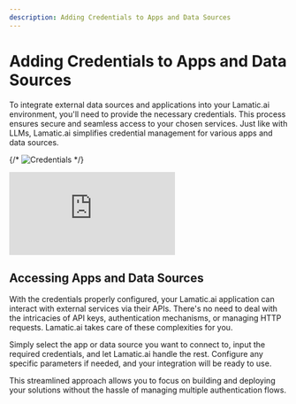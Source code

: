 ---
description: Adding Credentials to Apps and Data Sources
---


# Adding Credentials to Apps and Data Sources

To integrate external data sources and applications into your Lamatic.ai environment, you'll need to provide the necessary credentials. This process ensures secure and seamless access to your chosen services. Just like with LLMs, Lamatic.ai simplifies credential management for various apps and data sources.

{/* ![Credentials](/assets/data_apps_creds.gif) */}
<div style={{ position: 'relative', paddingBottom: 'calc(44.708333333333336% + 42px)', height: '0' }}>
  <iframe 
    src="https://app.supademo.com/embed/clwqi9mil0ithdmfhndx9liis" 
    title="Add Credentials" 
    allow="clipboard-write" 
    frameBorder="0" 
    webkitAllowFullScreen="true" 
    mozAllowFullScreen="true" 
    allowFullScreen 
    style={{ position: 'absolute', top: '0', left: '0', width: '100%', height: '100%' }}>
  </iframe>
</div>

## Accessing Apps and Data Sources

With the credentials properly configured, your Lamatic.ai application can interact with external services via their APIs. There's no need to deal with the intricacies of API keys, authentication mechanisms, or managing HTTP requests. Lamatic.ai takes care of these complexities for you. 

Simply select the app or data source you want to connect to, input the required credentials, and let Lamatic.ai handle the rest. Configure any specific parameters if needed, and your integration will be ready to use. 

This streamlined approach allows you to focus on building and deploying your solutions without the hassle of managing multiple authentication flows.